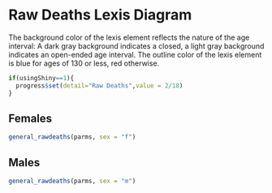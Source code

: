 #  Raw Deaths Lexis Diagram {#rawdeath}
The background color of the lexis element reflects the nature of the age interval: A dark gray background indicates a closed, a light gray background indicates an open-ended age interval. The outline color of the lexis element is blue for ages of 130 or less, red otherwise.
```r
if(usingShiny==1){
  progress$set(detail="Raw Deaths",value = 2/18)
}
```
## Females
```r
general_rawdeaths(parms, sex = "f")
```

## Males
```r
general_rawdeaths(parms, sex = "m")
```
